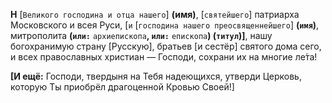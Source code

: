 **Н** <R>[</R>`Великого господина и отца нашего`<R>]</R> **(имя)**, <R>[</R>`святейшего`<R>]</R> патриарха Московского и всея Руси, <R>[</R>`и` <R>[</R>`господина нашего преосвященнейшего`<R>]</R> **(`имя`)**, митрополита **(`или:`** `архиепископа`**, `или:`** `епископа`**) (`титул`)]**, нашу богохранимую страну <R>[</R>Русскую<R>]</R>, братьев <R>[</R>и сестёр<R>]</R> святого дома сего, и всех православных христиан — Господи, сохрани их на многие ле́та!

**[И ещё:** Господи, твердыня на Тебя надеющихся, ут­верди Церковь, которую Ты приобрёл драгоценной Кровью Своей!<R>]</R>
